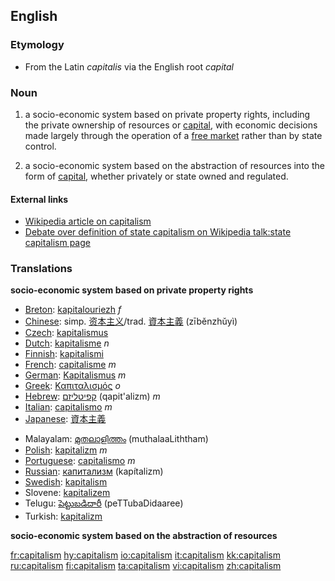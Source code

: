 ==English==

===Etymology===
* From the Latin ''capitalis'' via the English root ''capital''

===Noun===
{{en-noun|-}}

# {{cattag|politics}} a socio-economic system based on private property rights, including the private ownership of resources or [[capital]], with economic decisions made largely through the operation of a [[free market]] rather than by state control.
# {{cattag|economics}} a socio-economic system based on the abstraction of resources into the form of [[capital]], whether privately or state owned and regulated.

==== External links ====
* [[w:capitalism|Wikipedia article on capitalism]]
* [[w:talk:state capitalism|Debate over definition of state capitalism on Wikipedia talk:state capitalism page]]

===Translations===
'''socio-economic system based on private property rights'''
{{top}}
*[[Breton]]: [[kapitalouriezh]] ''f''
*[[Chinese]]: simp. [[资本主义]]/trad. [[資本主義]] (zīběnzhǔyì)
*[[Czech]]: [[kapitalismus]]
*[[Dutch]]: [[kapitalisme]] ''n''
*[[Finnish]]: [[kapitalismi]]
*[[French]]: [[capitalisme]] ''m''
*[[German]]: [[Kapitalismus]] ''m''
*[[Greek]]:  [[Καπιταλισμός]] ''ο''
*[[Hebrew]]: [[קפיטליזם]] (qapit'alizm) ''m''
*[[Italian]]: [[capitalismo]] ''m''
*[[Japanese]]: [[資本主義]]
{{mid}}
*Malayalam: [[മുതലാളിത്തം]] (muthalaaLiththam)
*[[Polish]]: [[kapitalizm]] ''m''
*[[Portuguese]]: [[capitalismo]] ''m''
*[[Russian]]: [[капитализм]] (kapítalizm)
*[[Swedish]]: [[kapitalism]]
*Slovene: [[kapitalizem]]
*Telugu: [[పెట్టుబడిదారీ]] (peTTubaDidaaree)
*Turkish: [[kapitalizm]]
{{bottom}}

'''socio-economic system based on the abstraction of resources'''
{{top}}
{{mid}}
{{bottom}}

[[fr:capitalism]]
[[hy:capitalism]]
[[io:capitalism]]
[[it:capitalism]]
[[kk:capitalism]]
[[ru:capitalism]]
[[fi:capitalism]]
[[ta:capitalism]]
[[vi:capitalism]]
[[zh:capitalism]]
